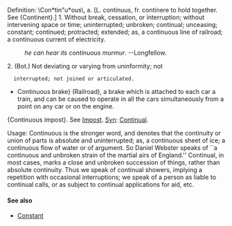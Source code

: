 Definition:   \Con*tin"u*ous\, a. [L. continuus, fr. continere to
hold together. See {Continent}.]
1. Without break, cessation, or interruption; without intervening space or time; uninterrupted; unbroken; continual; unceasing; constant; continued; protracted; extended; as, a continuous line of railroad; a continuous current of electricity.
:''he can hear its continuous murmur''.    --Longfellow.
2. (Bot.) Not deviating or varying from uninformity; not
   interrupted; not joined or articulated.

*Continuous brake} (Railroad), a brake which is attached to each car a train, and can be caused to operate in all the cars simultaneously from a point on any car or on the engine.
{Continuous impost}. See [[Impost]].
[[Syn]]: [[Continual]].

Usage: Continuous is the stronger word, and denotes that the  continuity or union of parts is absolute and uninterrupted; as, a continuous sheet of ice; a  continuous flow of water or of argument. So Daniel Webster speaks of ``a continuous and unbroken strain of the martial airs of England.'' Continual, in most cases, marks a close and unbroken succession of things, rather than absolute continuity. Thus we speak of continual showers, implying a repetition with occasional interruptions; we speak of a person as liable to continual calls, or as subject to continual applications for aid, etc.

==== See  also ====
*[[Constant]]
